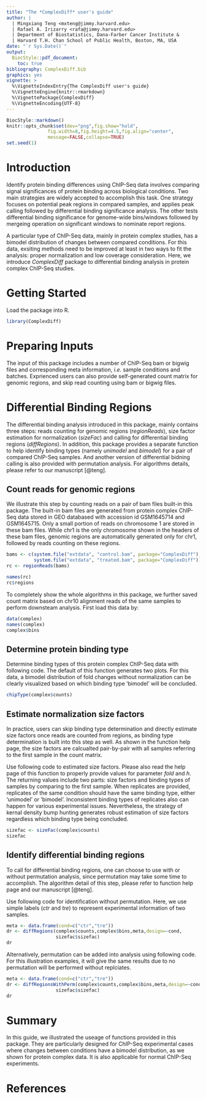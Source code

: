 ```yaml
---
title: "The *ComplexDiff* user's guide"
author: |
  | Mingxiang Teng <mxteng@jimmy.harvard.edu>
  | Rafael A. Irizarry <rafa@jimmy.harvard.edu>
  | Department of Biostatistics, Dana-Farber Cancer Institute &
  | Harvard T.H. Chan School of Public Health, Boston, MA, USA
date: "`r Sys.Date()`"
output:
  BiocStyle::pdf_document:
    toc: true
bibliography: ComplexDiff.bib
graphics: yes
vignette: >
  %\VignetteIndexEntry{The ComplexDiff user's guide}
  %\VignetteEngine{knitr::rmarkdown}
  %\VignettePackage{ComplexDiff}
  %\VignetteEncoding{UTF-8}
---
```


```r
BiocStyle::markdown()
knitr::opts_chunk$set(dev="png",fig.show="hold",
               fig.width=8,fig.height=4.5,fig.align="center",
               message=FALSE,collapse=TRUE)
set.seed(1)
```

# Introduction

Identify protein binding differences using ChIP-Seq data involves comparing
signal significances of protein binding across biological conditions. Two
main strategies are widely accepted to accomplish this task. One strategy 
focuses on potential peak regions in compared samples, and applies peak 
calling followed by differential binding significance analysis. The other
tests differential binding significance for genome-wide bins/windows followed
by mergeing operation on significant windows to nominate report regions.

A particular type of ChIP-Seq data, mainly in protein complex studies, 
has a bimodel distribution of changes between compared conditions. For this
data, exsiting methods need to be improved at least in two ways to fit the
analysis: proper normalization and low coverage consideration. Here, we 
introduce *ComplexDiff* package to differential binding analysis in protein
complex ChIP-Seq studies. 

# Getting Started

Load the package into R.

```r
library(ComplexDiff)
```

# Preparing Inputs

The input of this package includes a number of ChIP-Seq bam or bigwig files
and corresponding meta information, *i.e.* sample conditions and batches. 
Exprienced users can also provide self-generated count matrix for genomic
regions, and skip read counting using bam or bigwig files.

# Differential Binding Regions

The differential binding analysis introduced in this package, mainly contains
three steps: reads counting for genomic regions (*regionReads*), size factor
estimation for normalization (*sizeFac*) and calling for differential binding
regions (*diffRegions*). In addition, this package provides a separate 
function to help identify binding types (namely *unimodel* and *bimodel*) for
a pair of compared ChIP-Seq samples. And another version of differential
bidning calling is also provided with permutation analysis. For algorithms 
details, please refer to our manuscript [@teng].

## Count reads for genomic regions

We illustrate this step by counting reads on a pair of bam files built-in 
this package. The built-in bam files are generated from protein complex 
ChIP-Seq data stored in GEO databased with accession id GSM1645714 and 
GSM1645715. Only a small portion of reads on chromosome 1 are stored in
these bam files. While chr1 is the only chromosome shown in the headers of 
these bam files, genomic regions are automatically generated only for chr1,
followed by reads counting on these regions.

```r
bams <- c(system.file("extdata", "control.bam", package="ComplexDiff"),
          system.file("extdata", "treated.bam", package="ComplexDiff"))
rc <- regionReads(bams)
```
```r
names(rc)
rc$regions
```

To completely show the whole algorithms in this package, we further saved
count matrix based on chr10 alignment reads of the same samples to perform
downsteam analysis. First load this data by:

```r
data(complex)
names(complex)
complex$bins
```

## Determine protein binding type

Determine binding types of this protein complex ChIP-Seq data with
following code. The default of this function generates two plots. For this
data, a bimodel distribution of fold changes without normalization can be
clearly visualized based on which binding type 'bimodel' will be concluded.

```r
chipType(complex$counts)
```

## Estimate normalization size factors

In practice, users can skip binding type determination and directly estimate
size factors once reads are counted from regions, as binding type 
determination is built into this step as well. As shown in the function help
page, the size factors are calcualted pair-by-pair with all samples referring
to the first sample in the count matrix.

Use following code to estimated size factors. Please also read the help page
of this function to properly provide values for parameter *fold* and *h*. The
returning values include two parts: size factors and binding types
of samples by comparing to the first sample. When replicates are provided, 
replicates of the same condition should have the same binding type, either
'unimodel' or 'bimodel'. Inconsistent binding types of replicates also
can happen for various experimental issues. Nevertheless, the strategy of 
kernal density bump hunting generates robust estimation of size factors
regardless which binding type being concluded.

```r
sizefac <- sizeFac(complex$counts)
sizefac
```

## Identify differential binding regions

To call for differential binding regions, one can choose to use with or
without permutation analysis, since permutation may take some time to
accomplish. The algorithm detail of this step, please refer to function
help page and our manuscript [@teng]. 

Use following code for identification without permutation. Here, we use
simple labels (*ctr* and *tre*) to represent experimental information
of two samples.

```r
meta <- data.frame(cond=c("ctr","tre"))
dr <- diffRegions(complex$counts,complex$bins,meta,design=~cond,
                  sizefac$sizefac)
dr
```

Alternatively, permutation can be added into analysis using following code.
For this illustration examples, it will give the same results due to no
permutation will be performed without replciates.

```r
meta <- data.frame(cond=c("ctr","tre"))
dr <- diffRegionsWithPerm(complex$counts,complex$bins,meta,design=~cond,
                  sizefac$sizefac)
dr
```

# Summary

In this guide, we illustrated the useage of functions provided in this
package. They are particularly designed for ChIP-Seq experimental cases
where changes between conditions have a bimodel distribution, as we shown
for protein complex data. It is also applicable for normal ChIP-Seq 
experiments.

# References

